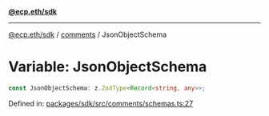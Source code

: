 [**@ecp.eth/sdk**](../../index.mdx)

***

[@ecp.eth/sdk](/sdk-reference/index.mdx) / [comments](/sdk-reference/comments/index.mdx) / JsonObjectSchema

# Variable: JsonObjectSchema

```ts
const JsonObjectSchema: z.ZodType<Record<string, any>>;
```

Defined in: [packages/sdk/src/comments/schemas.ts:27](https://github.com/ecp-eth/comments-monorepo/blob/main/packages/sdk/src/comments/schemas.ts#L27)
